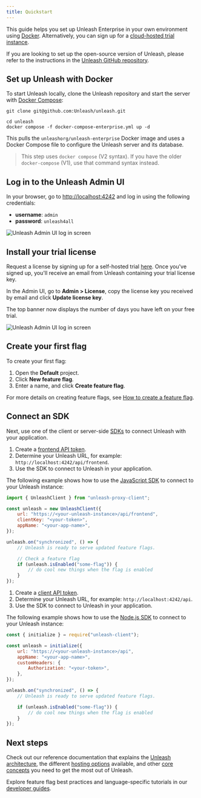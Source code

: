 ```yaml
---
title: Quickstart
---
```




This guide helps you set up Unleash Enterprise in your own environment using [Docker](#set-up-unleash-with-docker). Alternatively, you can sign up for a [cloud-hosted trial instance](https://www.getunleash.io/pricing).

If you are looking to set up the open-source version of Unleash, please refer to the instructions in the [Unleash GitHub repository](https://github.com/Unleash/unleash?tab=readme-ov-file#get-started-with-unleash).

## Set up Unleash with Docker

To start Unleash locally, clone the Unleash repository and start the server with [Docker Compose](https://docs.docker.com/compose/):

```shell
git clone git@github.com:Unleash/unleash.git

cd unleash
docker compose -f docker-compose-enterprise.yml up -d
```

This pulls the `unleashorg/unleash-enterprise` Docker image and uses a Docker Compose file to configure the Unleash server and its database.

> This step uses `docker compose` (V2 syntax). If you have the older `docker-compose` (V1), use that command syntax instead.

## Log in to the Unleash Admin UI

In your browser, go to [http://localhost:4242](http://localhost:4242) and log in using the following credentials:
- **username**: `admin`
- **password**: `unleash4all`

![Unleash Admin UI log in screen](/img/quickstart-login.png)

## Install your trial license

Request a license by signing up for a self-hosted trial [here](https://www.getunleash.io/pricing). Once you've signed up, you'll receive an email from Unleash containing your trial license key.

In the Admin UI, go to **Admin > License**, copy the license key you received by email and click **Update license key**.

The top banner now displays the number of days you have left on your free trial.

![Unleash Admin UI log in screen](/img/quickstart-license.png)


## Create your first flag

To create your first flag:
1. Open the **Default** project.
2. Click **New feature flag**.
3. Enter a name, and click **Create feature flag**.

For more details on creating feature flags, see [How to create a feature flag](/how-to-create-feature-flag).

## Connect an SDK

Next, use one of the client or server-side [SDKs](/reference/sdks) to connect Unleash with your application.


<Tabs groupId="connect-sdk-quickstart">

<TabItem value="sdk-client-side" label="Connect a client-side SDK">

1. Create a [frontend API token](/reference/api-tokens-and-client-keys#frontend-tokens). 
2. Determine your Unleash URL, for example: `http://localhost:4242/api/frontend`. 
3. Use the SDK to connect to Unleash in your application.

The following example shows how to use the [JavaScript SDK](/reference/sdks/javascript-browser) to connect to your Unleash instance:

```javascript title="JavaScript SDK"
import { UnleashClient } from "unleash-proxy-client";

const unleash = new UnleashClient({
    url: "https://<your-unleash-instance>/api/frontend",
    clientKey: "<your-token>",
    appName: "<your-app-name>",
});

unleash.on("synchronized", () => {
    // Unleash is ready to serve updated feature flags.

    // Check a feature flag
    if (unleash.isEnabled("some-flag")) {
        // do cool new things when the flag is enabled
    }
});
```

</TabItem>
<TabItem value="sdk-server-side" label="Connect a server-side SDK">

1. Create a [client API token](/reference/api-tokens-and-client-keys#client-tokens).
2. Determine your Unleash URL, for example: `http://localhost:4242/api`.
3. Use the SDK to connect to Unleash in your application.

The following example shows how to use the [Node.js SDK](/reference/sdks/node) to connect to your Unleash instance:

```javascript title="Node.js SDK"
const { initialize } = require("unleash-client");

const unleash = initialize({
    url: "https://<your-unleash-instance>/api",
    appName: "<your-app-name>",
    customHeaders: {
        Authorization: "<your-token>",
    },
});

unleash.on("synchronized", () => {
    // Unleash is ready to serve updated feature flags.

    if (unleash.isEnabled("some-flag")) {
        // do cool new things when the flag is enabled
    }
});
```

</TabItem>
</Tabs>

## Next steps

Check out our reference documentation that explains the [Unleash architecture](/understanding-unleash/unleash-overview), the different [hosting options](/understanding-unleash/hosting-options) available, and other [core concepts](/reference/projects) you need to get the most out of Unleash. 

Explore feature flag best practices and language-specific tutorials in our [developer guides](/topics/feature-flags/feature-flag-best-practices).